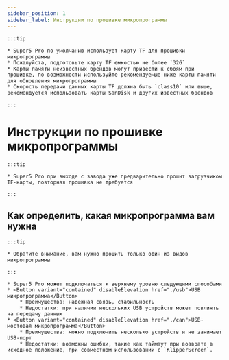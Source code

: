 ```yaml
---
sidebar_position: 1
sidebar_label: Инструкции по прошивке микропрограммы
---
```


    :::tip

    * Super5 Pro по умолчанию использует карту TF для прошивки микропрограммы
    * Пожалуйста, подготовьте карту TF емкостью не более `32G`
    * Карты памяти неизвестных брендов могут привести к сбоям при прошивке, по возможности используйте рекомендуемые ниже карты памяти для обновления микропрограммы
    * Скорость передачи данных карты TF должна быть `class10` или выше, рекомендуется использовать карты SanDisk и других известных брендов

    :::

# Инструкции по прошивке микропрограммы

    :::tip

    * Super5 Pro при выходе с завода уже предварительно прошит загрузчиком TF-карты, повторная прошивка не требуется

    :::


## Как определить, какая микропрограмма вам нужна

    :::tip

    * Обратите внимание, вам нужно прошить только один из видов микропрограммы

    :::
    
    * Super5 Pro может подключаться к верхнему уровню следующими способами
    * <Button variant="contained" disableElevation href="./usb">USB микропрограмма</Button>
        * Преимущества: надежная связь, стабильность
        * Недостатки: при наличии нескольких USB устройств может повлиять на передачу данных
    * <Button variant="contained" disableElevation href="./can">USB-мостовая микропрограмма</Button>
        * Преимущества: можно подключить несколько устройств и не занимает USB-порт
        * Недостатки: возможны ошибки, такие как таймаут при возврате в исходное положение, при совместном использовании с `KlipperScreen`.